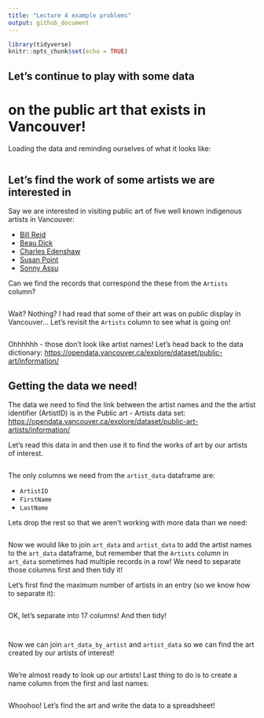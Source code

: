 ```yaml
---
title: "Lecture 4 example problems"
output: github_document
---
```


```r
library(tidyverse)
knitr::opts_chunk$set(echo = TRUE)
```

## Let's continue to play with some data 
# on the public art that exists in Vancouver!

Loading the data and reminding ourselves of what it looks like:

```r

```

## Let's find the work of some artists we are interested in

Say we are interested in visiting public art of five well known 
indigenous artists in Vancouver:

- [Bill Reid](https://en.wikipedia.org/wiki/Bill_Reid)
- [Beau Dick](https://en.wikipedia.org/wiki/Beau_Dick)
- [Charles Edenshaw](https://en.wikipedia.org/wiki/Charles_Edenshaw)
- [Susan Point](https://en.wikipedia.org/wiki/Susan_Point)
- [Sonny Assu](https://en.wikipedia.org/wiki/Sonny_Assu)

Can we find the records that correspond the these from the `Artists` column?

```r

```

Wait? Nothing? 
I had read that some of their art was on public display in Vancouver...
Let's revisit the `Artists` column to see what is going on!

```r

```

Ohhhhhh - those don't look like artist names! 
Let's head back to the data dictionary:
<https://opendata.vancouver.ca/explore/dataset/public-art/information/>

## Getting the data we need!

The data we need to find the link between the artist names 
and the the artist identifier (ArtistID) is in the Public art - Artists data set:
<https://opendata.vancouver.ca/explore/dataset/public-art-artists/information/>

Let's read this data in 
and then use it to find the works of art by our artists of interest.

```r

```

The only columns we need from the `artist_data` dataframe are:

- `ArtistID`
- `FirstName`
- `LastName`

Lets drop the rest so that we aren't working with more data than we need:

```r

```

Now we would like to join `art_data` and `artist_data` 
to add the artist names to the `art_data` dataframe, 
but remember that the `Artists` column in `art_data` 
sometimes had multiple records in a row! 
We need to separate those columns first and then tidy it!

Let's first find the maximum number of artists in an entry (so we know how to separate it):

```r

```

OK, let's separate into 17 columns! And then tidy!

```r

```

```r

```

Now we can join `art_data_by_artist` and `artist_data` 
so we can find the art created by our artists of interest!

```r

```

We're almost ready to look up our artists! 
Last thing to do is to create a name column from the first and last names:

```r

```

Whoohoo! Let's find the art and write the data to a spreadsheet!

```r

```